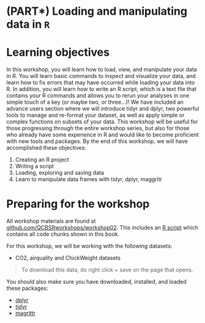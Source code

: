 # (PART\*) Loading and manipulating data in `R` {-}

# Learning objectives

In this workshop, you will learn how to load, view, and
manipulate your data in R. You will learn basic commands to inspect and
visualize your data, and learn how to fix errors that may have occurred
while loading your data into R. In addition, you will learn how to write
an R script, which is a text file that contains your R commands and
allows you to rerun your analyses in one simple touch of a key (or maybe
two, or three...)! We have included an advance users section where we
will introduce tidyr and dplyr, two powerful tools to manage and
re-format your dataset, as well as apply simple or complex functions on
subsets of your data. This workshop will be useful for those progressing
through the entire workshop series, but also for those who already have
some experience in R and would like to become proficient with new tools
and packages. By the end of this workshop, we will have accomplished these objectives:

1. Creating an R project
2. Writing a script
3. Loading, exploring and saving data
4. Learn to manipulate data frames with tidyr, dplyr, maggritr


# Preparing for the workshop

All workshop materials are found at [github.com/QCBSRworkshops/workshop02](https://github.com/QCBSRworkshops/workshop04). This includes an [R script](https://qcbsrworkshops.github.io/workshop02/book-en/workshop02-script-en.R) which contains all code chunks shown in this book.

For this workshop, we will be working with the following datasets:

* CO2, airquality and ChickWeight datasets

> To download this data, do right click + save on the page that opens.

You should also make sure you have downloaded, installed, and loaded these packages:

* [dplyr](https://cran.r-project.org/package=dplyr)
* [tidyr](https://cran.r-project.org/package=tidyr)
* [magrittr](https://cran.r-project.org/package=magrittr)
